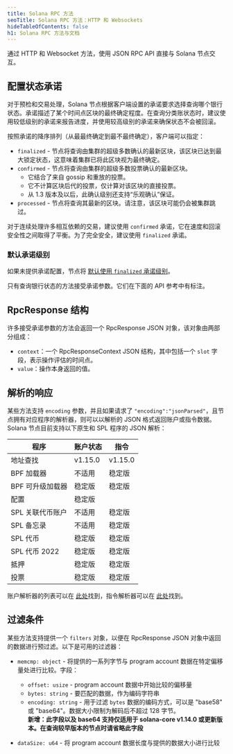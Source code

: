 ```yaml
---
title: Solana RPC 方法
seoTitle: Solana RPC 方法：HTTP 和 Websockets
hideTableOfContents: false
h1: Solana RPC 方法与文档
---
```


通过 HTTP 和 Websocket 方法，使用 JSON RPC API 直接与 Solana 节点交互。

## 配置状态承诺

对于预检和交易处理，Solana 节点根据客户端设置的承诺要求选择查询哪个银行状态。承诺描述了某个时间点区块的最终确定程度。在查询分类账状态时，建议使用较低级别的承诺来报告进度，并使用较高级别的承诺来确保状态不会被回滚。

按照承诺的降序排列（从最最终确定到最不最终确定），客户端可以指定：

- `finalized` - 节点将查询由集群的超级多数确认的最新区块，该区块已达到最大锁定状态，这意味着集群已将此区块视为最终确定。
- `confirmed` - 节点将查询由集群的超级多数投票确认的最新区块。
  - 它结合了来自 gossip 和重放的投票。
  - 它不计算区块后代的投票，仅计算对该区块的直接投票。
  - 从 1.3 版本及以后，此确认级别还支持“乐观确认”保证。
- `processed` - 节点将查询其最新的区块。请注意，该区块可能仍会被集群跳过。

对于连续处理许多相互依赖的交易，建议使用 `confirmed`
承诺，它在速度和回滚安全性之间取得了平衡。为了完全安全，建议使用 `finalized`
承诺。

### 默认承诺级别

如果未提供承诺配置，节点将
[默认使用 `finalized` 承诺级别](https://github.com/anza-xyz/agave/blob/aa0922d6845e119ba466f88497e8209d1c82febc/sdk/src/commitment_config.rs#L199-L203)。

只有查询银行状态的方法接受承诺参数。它们在下面的 API 参考中有标注。

## RpcResponse 结构

许多接受承诺参数的方法会返回一个 RpcResponse JSON 对象，该对象由两部分组成：

- `context`：一个 RpcResponseContext JSON 结构，其中包括一个 `slot`
  字段，表示操作评估的时间点。
- `value`：操作本身返回的值。

## 解析的响应

某些方法支持 `encoding` 参数，并且如果请求了
`"encoding":"jsonParsed"`，且节点拥有对应程序的解析器，则可以以解析的 JSON 格式返回账户或指令数据。Solana 节点目前支持以下原生和 SPL 程序的 JSON 解析：

| 程序             | 账户状态 | 指令    |
| ---------------- | -------- | ------- |
| 地址查找         | v1.15.0  | v1.15.0 |
| BPF 加载器       | 不适用   | 稳定版  |
| BPF 可升级加载器 | 稳定版   | 稳定版  |
| 配置             | 稳定版   |         |
| SPL 关联代币账户 | 不适用   | 稳定版  |
| SPL 备忘录       | 不适用   | 稳定版  |
| SPL 代币         | 稳定版   | 稳定版  |
| SPL 代币 2022    | 稳定版   | 稳定版  |
| 抵押             | 稳定版   | 稳定版  |
| 投票             | 稳定版   | 稳定版  |

账户解析器的列表可以在
[此处](https://github.com/solana-labs/solana/blob/master/account-decoder/src/parse_account_data.rs)找到，指令解析器可以在
[此处](https://github.com/solana-labs/solana/blob/master/transaction-status/src/parse_instruction.rs)找到。

## 过滤条件

某些方法支持提供一个 `filters` 对象，以便在 RpcResponse
JSON 对象中返回的数据进行预过滤。以下是可用的过滤器：

- `memcmp: object` - 将提供的一系列字节与 program
  account 数据在特定偏移量处进行比较。字段：
  - `offset: usize` - program account 数据中开始比较的偏移量
  - `bytes: string` - 要匹配的数据，作为编码字符串
  - `encoding: string` - 用于过滤 `bytes`
    数据的编码方式，可以是 "base58" 或 "base64"。数据大小限制为解码后不超过 128 字节。<br />
    **新增：此字段以及 base64 支持仅适用于 solana-core
    v1.14.0 或更新版本。在查询较早版本的节点时请省略此字段**

- `dataSize: u64` - 将 program account 数据长度与提供的数据大小进行比较
